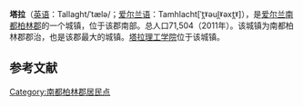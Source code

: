 {{unreferenced|time=2015-07-01T06:55:55+00:00}}
{{Infobox settlement
| name                    = 塔拉
| native_name             = Tallaght
| settlement_type         = 城镇
| image_skyline           = Tallaght Centre, South Dublin, 2007.jpg
| imagesize               = 
| image_caption           = 
| image_flag              = 
| flag_size               = 
| image_shield            = 
| shield_size             = 
| pushpin_map             = Ireland
| pushpin_label_position  = right
| pushpin_map_caption     = 在爱尔兰的位置
| latd  =53.2886 |latm  =  |lats  = |latNS  = N 
| longd =6.3572 |longm = |longs = |longEW = W 
| coordinates_type        = region:ES_type:city
| coordinates_display     = inline,title
| subdivision_type        = 国家
| subdivision_name        = 爱尔兰
| subdivision_type1       = [[爱尔兰行政区划|郡]]
| subdivision_name1       = [[南都柏林郡|南都柏林郡]]
| area_total_km2          =  
| elevation_m             = 90
| population_total        = 71504
| population_as_of        = 2011年
| population_density_km2  =  
| website                 = 
| footnotes               = 
}}
'''塔拉'''（[[英语|英语]]：Tallaght/ˈtælə/；[[爱尔兰语|爱尔兰语]]：Tamhlacht[ˈt̪ˠəul̪ˠəxt̪ˠ]），是[[爱尔兰|爱尔兰]][[南都柏林郡|南都柏林郡]]的一个城镇，位于该郡南部。总人口71,504（2011年）。该城镇为南都柏林郡郡治，也是该郡最大的城镇。[[塔拉理工学院|塔拉理工学院]]位于该城镇。

==参考文献==
{{reflist}}

{{Authority control}}
[[Category:南都柏林郡居民点|Category:南都柏林郡居民点]]